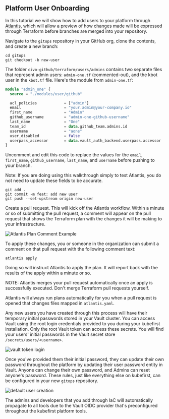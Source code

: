 ## Platform User Onboarding

In this tutorial we will show how to add users to your platform through [Atlantis](https://www.runatlantis.io/), which will allow a preview of how changes made will be expressed through Terraform before branches are merged into your repository.

Navigate to the `gitops` repository in your GitHub org, clone the contents, and create a new branch:

```shell
cd gitops
git checkout -b new-user
```

The folder `civo-github/terraform/users/admins` contains two separate files that represent admin users: `admin-one.tf` (commented-out), and the kbot user in the `kbot.tf` file. Here's the module from `admin-one.tf`:

```terraform
module "admin_one" {
  source = "./modules/user/github"

  acl_policies            = ["admin"]
  email                   = "your.admin@your-company.io"
  first_name              = "Admin"
  github_username         = "admin-one-github-username"
  last_name               = "One"
  team_id                 = data.github_team.admins.id
  username                = "aone"
  user_disabled           = false
  userpass_accessor       = data.vault_auth_backend.userpass.accessor
}
```

Uncomment and edit this code to replace the values for the `email`, `first_name`, `github_username`, `last_name`, and `username` before pushing to your branch.

Note: If you are doing using this walkthrough simply to test Atlantis, you do not need to update these fields to be accurate.

```shell
git add .
git commit -m feat: add new user
git push --set-upstream origin new-user
```

Create a pull request. This will kick off the Atlantis workflow. Within a minute or so of submitting the pull request, a comment will appear on the pull request that shows the Terraform plan with the changes it will be making to your infrastructure.

![Atlantis Plan Comment Example](../../../img/common/github/atlantis-comments.png)

To apply these changes, you or someone in the organization can submit a comment on that pull request with the following comment text:

`atlantis apply`

Doing so will instruct Atlantis to apply the plan. It will report back with the results of the apply within a minute or so.

NOTE: Atlantis merges your pull request automatically once an apply is successfully executed. Don't merge Terraform pull requests yourself.

Atlantis will always run plans automatically for you when a pull request is opened that changes files mapped in `atlantis.yaml`.

Any new users you have created through this process will have their temporary initial passwords stored in your Vault cluster. You can access Vault using the root login credentials provided to you during your kubefirst installation. Only the root Vault token can access these secrets. You will find your users' initial passwords in the Vault secret store `/secrets/users/<username>`.

![vault token login](../../../img/kubefirst/local/vault-token-login.png)

Once you've provided them their initial password, they can update their own password throughout the platform by updating their user password entity in Vault. Anyone can change their own password, and Admins can reset anyone's password. These rules, just like everything else on kubefirst, can be configured in your new `gitops` repository.

![default user creation](../../../img/kubefirst/local/default-user-creation.png)

The admins and developers that you add through IaC will automatically propagate to all tools due to the Vault OIDC provider that's preconfigured throughout the kubefirst platform tools.
